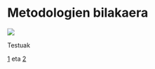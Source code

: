 # Metodologien bilakaera

[![](https://img.shields.io/badge/Diapoak-CLIL-gray)](../diapoak/7-gaia-Metodologiak.pdf)

Testuak

[1](../assets/MetodorikOnena.pdf) eta [2](../assets/Ohiko_galderak_Van_Patten.pdf)
